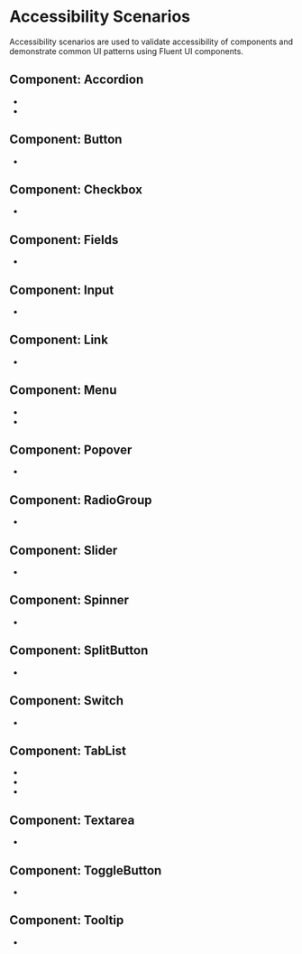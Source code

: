 
<Meta title="Concepts/Developer/Accessibility/Stories/List of scenarios" />

# Accessibility Scenarios

Accessibility scenarios are used to validate accessibility of components and demonstrate common UI patterns using Fluent UI components.

## Component: Accordion

- <FullscreenLink content="Accordion / Personal form" parent={parentPath} story="personal-form-accordion" />
- <FullscreenLink content="Accordion / FAQ" parent={parentPath} story="faq-accordion" />

## Component: Button

- <FullscreenLink content="Button / Messenger" parent={parentPath} story="messenger-buttons" />

## Component: Checkbox

- <FullscreenLink
    content="Checkbox / Questionnaire about food"
    parent={parentPath}
    story="questionnaire-about-food-checkboxes"
  />

## Component: Fields

- <FullscreenLink content="Fields / Ticket order form" parent={parentPath} story="ticket-order-form-fields" />

## Component: Input

- <FullscreenLink content="Input / Registration form" parent={parentPath} story="registration-form-inputs" />

## Component: Link

- <FullscreenLink content="Link / Site navigation" parent={parentPath} story="site-navigation-links" />

## Component: Menu

- <FullscreenLink content="Menu / Profile menu" parent={parentPath} story="profile-menu" />
- <FullscreenLink content="Menu / Menu with split item" parent={parentPath} story="menu-with-split-item" />

## Component: Popover

- <FullscreenLink content="Popover / Add people" parent={parentPath} story="add-people-popover" />

## Component: RadioGroup

- <FullscreenLink
    content="RadioGroup / Questionnaire about transportation"
    parent={parentPath}
    story="questionnaire-about-transportation-radios"
  />

## Component: Slider

- <FullscreenLink content="Slider / Sound control" parent={parentPath} story="sound-control-sliders" />

## Component: Spinner

- <FullscreenLink content="Spinner / Posts loading" parent={parentPath} story="posts-loading-spinner" />

## Component: SplitButton

- <FullscreenLink content="SplitButton / Event reminder" parent={parentPath} story="event-reminder-split-button" />

## Component: Switch

- <FullscreenLink content="Switch / Device controls" parent={parentPath} story="device-controls-switches" />

## Component: TabList

- <FullscreenLink
    content="TabList / Mail settings with horizontal tablist"
    parent={parentPath}
    story="mail-settings-horizontal-tab-list"
  />
- <FullscreenLink
    content="TabList / Mail settings with vertical tablist"
    parent={parentPath}
    story="mail-settings-vertical-tab-list"
  />
- <FullscreenLink
    content="TabList / Mail settings with overflow tablist"
    parent={parentPath}
    story="mail-settings-overflow-tab-list"
  />

## Component: Textarea

- <FullscreenLink
    content="Textarea / Questionnaire about customer experience"
    parent={parentPath}
    story="questionnaire-about-customer-experience-textareas"
  />

## Component: ToggleButton

- <FullscreenLink content="ToggleButton / Device controls" parent={parentPath} story="device-controls-toggle-buttons" />

## Component: Tooltip

- <FullscreenLink content="Tooltip / Buttons with tooltip" parent={parentPath} story="buttons-with-tooltip" />
